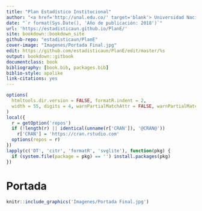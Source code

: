 ```yaml
--- 
title: "Plan Estadístico Institucional"
author: "<a href='http://unal.edu.co/' target='blank'> Universidad Nacional de Colombia</a> </br>  <a href= 'http://estadisticas.unal.edu.co/' target='blank'> Oficina Nacional de Estadística</a>"
date: "`r format(Sys.Date(), 'Año de publicación: 2018')`"
url: 'https://estadisticaun.github.io/PlanE/'
site: bookdown::bookdown_site
github-repo: "estadisticaun/PlanE"
cover-image: "Imagenes/Portada Final.jpg"
edit: https://github.com/estadisticaun/PlanE/edit/master/%s
output: bookdown::gitbook
documentclass: book
bibliography: [book.bib, packages.bib]
biblio-style: apalike
link-citations: yes
---
```


```r
options(
  htmltools.dir.version = FALSE, formatR.indent = 2,
  width = 55, digits = 4, warnPartialMatchAttr = FALSE, warnPartialMatchDollar = FALSE
)
local({
  r = getOption('repos')
  if (!length(r) || identical(unname(r['CRAN']), '@CRAN@'))
    r['CRAN'] = 'https://cran.rstudio.com' 
  options(repos = r)
})
lapply(c('DT', 'citr', 'formatR', 'svglite'), function(pkg) {
  if (system.file(package = pkg) == '') install.packages(pkg)
})
```

# Portada {-}

```r
knitr::include_graphics('Imagenes/Portada Final.jpg')
```